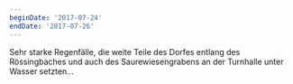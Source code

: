 ```yaml
---
beginDate: '2017-07-24'
endDate: '2017-07-26'
---
```


Sehr starke Regenfälle, die weite Teile des Dorfes entlang des Rössingbaches und
auch des Saurewiesengrabens an der Turnhalle unter Wasser setzten...
